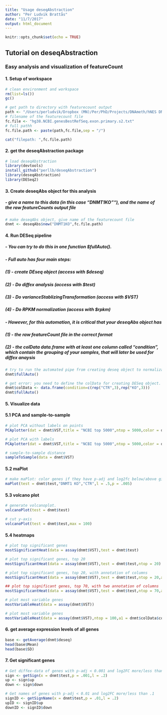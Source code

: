 ```yaml
---
title: "Usage deseqAbstraction"
author: "Per Ludvik Brattås"
date: "11/7/2017"
output: html_document
---
```


```r
knitr::opts_chunk$set(echo = TRUE)
```

## Tutorial on deseqAbstraction
 
### Easy analysis and visualization of featureCount 

#### 1. Setup of workspace

```r

# clean environment and workspace
rm(list=ls())
gc()

# get path to directory with featurecount output
path <- "/Users/perludvik/Dropbox (MN)/Per/PhD/Projects/DNAmeth/hNES DNMT1 KO/RNAseq/PairedParam/Quant/"
# filename of the featurecount file
fc.file <- "hg38.NCBI.genesBestRefSeq.exon.primary.s2.txt"
# full pathh
fc.file.path <- paste(path,fc.file,sep = "/")

cat("filepath: ",fc.file.path)

```

#### 2. get the deseqAbstraction package

```r

# load deseqAbstraction
library(devtools)
install_github("perllb/deseqAbstraction")
library(deseqAbstraction)
library(DESeq2)

```


#### 3. Create deseqAbs object for this analysis
##### - give a name to this data (in this case "DNMT1KO""), and the name of the raw featureCounts output file

```r

# make deseqAbs object, give name of the featurecount file
dnmt <- deseqAbs$new("DNMT1KO",fc.file.path)

```

#### 4. Run DESeq pipeline
##### - You can try to do this in one function $fullAuto(). 
##### - Full auto has four main steps:
##### (1) - create DEseq object (access with $deseq)
##### (2) - Do diffex analysis (access with $test)
##### (3) - Do varianceStablizingTransformation (access with $VST)
##### (4) - Do RPKM normalization (access with $rpkm)

##### - However, for this automation, it is critical that your deseqAbs object has
##### (1) - the raw featureCount file in the correct format
##### (2) - the colData data.frame with at least one column called "condition", which contain the grouping of your samples, that will later be used for diffex anaysis

```r

# try to run the automated pipe from creating deseq object to normalization (rpkm, vst) and diffex analysis!
dnmt$fullAuto()

# get error: you need to define the colData for creating DESeq object. Must be data.frame with a "condition" column that will define the diffex analysis groups
dnmt$colData <- data.frame(condition=c(rep("CTR",3),rep("KO",3)))
dnmt$fullAuto()

```

#### 5. Visualize data
#### 5.1 PCA and sample-to-sample

```r

# plot PCA without labels on points
PCAplotter(dat = dnmt$VST,title = "NCBI top 5000",ntop = 5000,color = dnmt$colData$condition,shape=dnmt$colData$condition)

# plot PCA with labels
PCAplotter(dat = dnmt$VST,title = "NCBI top 5000",ntop = 5000,color = dnmt$colData$condition,shape=dnmt$colData$condition,label = dnmt$colData$condition)

# sample-to-sample distance
sampleToSample(data = dnmt$VST)

```

#### 5.2 maPlot

```r

# make maPlot: color genes if they have p-adj and log2fc below/above given values (p and l) 
maPlot(test = dnmt$test,"DNMT1 KO","CTR",l = .5,p = .005)

```

#### 5.3 volcano plot

```r


# generate volcanoplot. 
volcanoPlot(test = dnmt$test)

# cut y-axis 
volcanoPlot(test = dnmt$test,max = 100)


```

#### 5.4 heatmaps
```r

# plot top significant genes
mostSignificantHeat(data = assay(dnmt$VST),test = dnmt$test)

# plot top significant genes, top 20
mostSignificantHeat(data = assay(dnmt$VST),test = dnmt$test,ntop = 20)

# plot top significant genes, top 20, with annotation of columns
mostSignificantHeat(data = assay(dnmt$VST),test = dnmt$test,ntop = 20,a1 = dnmt$colData$condition,n1 = "Treatment")

## plot top significant genes, top 70, with two annotation of columns
mostSignificantHeat(data = assay(dnmt$VST),test = dnmt$test,ntop = 70,a1 = dnmt$colData$condition,n1 = "Treatment",a2 = colnames(dnmt$rawCounts),n2 = "sampleNames")

# plot most variable genes
mostVariableHeat(data = assay(dnmt$VST))

# plot most variable genes
mostVariableHeat(data = assay(dnmt$VST),ntop = 100,a1 = dnmt$colData$condition,n1 = "Treatment")


```

#### 6. get average expression levels of all genes

```r
base <- getAverage(dnmt$deseq)
head(base$Mean)
head(base$SD)

```

#### 7. Get significant genes
```r
# Get diffex-data of genes with p-adj < 0.001 and log2FC more/less than 0.2
sign <- getSign(x = dnmt$test,p = .001,l = .2)
up <- sign$up
down <- sign$down

# Get names of genes with p-adj < 0.01 and log2FC more/less than .1
signID <- getSignName(x = dnmt$test,p = .01,l = .2)
upID <- signID$up
downID <- signID$down

```

